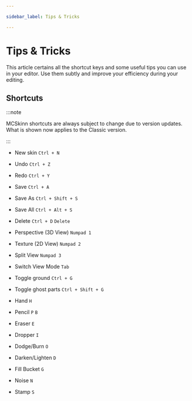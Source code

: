 ---

sidebar_label: Tips & Tricks

---

# Tips & Tricks

This article certains all the shortcut keys and some useful tips you can use in your editor. Use them subtly and improve your efficiency during your editing.

## Shortcuts

:::note

MCSkinn shortcuts are always subject to change due to version updates. What is shown now applies to the Classic version.

:::

- New skin `Ctrl + N`

- Undo `Ctrl + Z`

- Redo `Ctrl + Y`

- Save `Ctrl + A`

- Save As `Ctrl + Shift + S`

- Save All `Ctrl + Alt + S`

- Delete `Ctrl + D` `Delete`

- Perspective (3D View) `Numpad 1`

- Texture (2D View) `Numpad 2`

- Split View `Numpad 3`

- Switch View Mode `Tab`

- Toggle ground `Ctrl + G`

- Toggle ghost parts `Ctrl + Shift + G`

- Hand `H`

- Pencil `P` `B`

- Eraser `E`

- Dropper `I`

- Dodge/Burn `O`

- Darken/Lighten `D`

- Fill Bucket `G`

- Noise `N`

- Stamp `S`